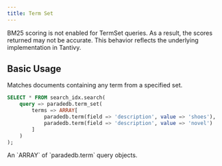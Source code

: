 ```yaml
---
title: Term Set
---
```


<Note>
  BM25 scoring is not enabled for TermSet queries. As a result,
  the scores returned may not be accurate. This behavior reflects the underlying
  implementation in Tantivy.
</Note>

## Basic Usage

Matches documents containing any term from a specified set.

```sql
SELECT * FROM search_idx.search(
	query => paradedb.term_set(
	    terms => ARRAY[
	        paradedb.term(field => 'description', value => 'shoes'),
	        paradedb.term(field => 'description', value => 'novel')
	    ]
	)
);
```

<ParamField body="terms" required>
  An `ARRAY` of `paradedb.term` query objects.
</ParamField>